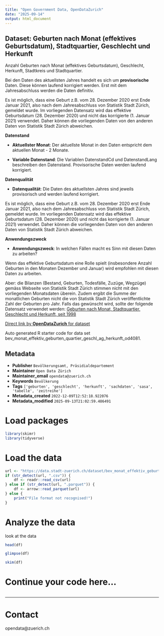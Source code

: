 ```yaml
---
title: "Open Government Data, OpenDataZurich"
date: "2025-09-14"
output: html_document
---
```


## Dataset: Geburten nach Monat (effektives Geburtsdatum), Stadtquartier, Geschlecht und Herkunft


Anzahl Geburten nach Monat (effektives Geburtsdatum), Geschlecht, Herkunft, Stadtkreis und Stadtquartier.

Bei den Daten des aktuellsten Jahres handelt es sich um **provisorische** Daten. Diese können laufend korrigiert werden. Erst mit dem Jahresabschluss werden die Daten definitiv.

Es ist möglich, dass eine Geburt z.B. vom 28. Dezember 2020 erst Ende Januar 2021, also nach dem Jahresabschluss von Statistik Stadt Zürich, gemeldet wurde. Im vorliegenden Datensatz wird das effektive Geburtsdatum (28. Dezember 2020) und nicht das korrigierte (1. Januar 2021) verwendet. Daher können die vorliegenden Daten von den anderen Daten von Statistik Stadt Zürich abweichen.
 


**Datenstand**

- **Aktuellster Monat**: Der aktuellste Monat in den Daten entspricht dem aktuellen Monat - 2 Monate.

- **Variable Datenstand**: Die Variablen DatenstandCd und DatenstandLang beschreiben den Datenstand. Provisorische Daten werden laufend korrigiert.

 

[]()

**Datenqualität**

- **Datenqualität**: Die Daten des aktuellsten Jahres sind jeweils provisorisch und werden laufend korrigiert.

Es ist möglich, dass eine Geburt z.B. vom 28. Dezember 2020 erst Ende Januar 2021, also nach dem Jahresabschluss von Statistik Stadt Zürich, gemeldet wurde. Im vorliegenden Datensatz wird das effektive Geburtsdatum (28. Dezember 2020) und nicht das korrigierte (1. Januar 2021) verwendet. Daher können die vorliegenden Daten von den anderen Daten von Statistik Stadt Zürich abweichen.

 

[]()

**Anwendungszweck**

- **Anwendungszweck**: In welchen Fällen macht es Sinn mit diesen Daten zu arbeiten?

Wenn das effektive Geburtsdatum eine Rolle spielt (insbesondere Anzahl Geburten in den Monaten Dezember und Januar) wird empfohlen mit diesen Daten zu arbeiten. 

Aber: die Bilanzen (Bestand, Geburten, Todesfälle, Zuzüge, Wegzüge) gemäss Webseite von Statistik Stadt Zürich stimmen nicht mit den vorliegenden Monatsdaten überein. Zudem ergibt die Summe der monatlichen Geburten nicht die von Statistik Stadt Zürich veröffentlichte Zahl der Geburten pro Jahr. Falls das gewünscht wird, sollte der folgende Datensatz verwendet werden: [Geburten nach Monat, Stadtquartier, Geschlecht und Herkunft, seit 1998](https://data.stadt-zuerich.ch/dataset/bev_monat_geburten_quartier_geschl_ag_herkunft_od4030)

 

[]()



[Direct link by **OpenDataZurich** for dataset](https://data.stadt-zuerich.ch/dataset/bev_monat_effektiv_geburten_quartier_geschl_ag_herkunft_od4081)

Auto generated R starter code for data set bev_monat_effektiv_geburten_quartier_geschl_ag_herkunft_od4081.

## Metadata

- **Publisher** `Bevölkerungsamt, Präsidialdepartement`
- **Maintainer** `Open Data Zürich`
- **Maintainer_email** `opendata@zuerich.ch`
- **Keywords** `Bevölk­erung`
- **Tags** `['geburten', 'geschlecht', 'herkunft', 'sachdaten', 'sasa', 'tabelle', 'zeitreihe']`
- **Metadata_created** `2022-12-09T12:52:18.922076`
- **Metadata_modified** `2025-09-13T21:02:59.486491`


# Load packages

```r
library(skimr)
library(tidyverse)
```

# Load the data

```r
url <- "https://data.stadt-zuerich.ch/dataset/bev_monat_effektiv_geburten_quartier_geschl_ag_herkunft_od4081/download/BEV408OD4081.csv"
if (str_detect(url, ".csv")) {
    df <- readr::read_csv(url)
} else if (str_detect(url, ".parquet")) {
    df <- arrow::read_parquet(url)
} else {
    print("File format not recognised!")
}
```

# Analyze the data

look at the data
```r
head(df)
```

```r
glimpse(df)
```

```r
skim(df)
```

# Continue your code here...

```r

```

------------------------------------------------------------------------

# Contact

opendata@zuerich.ch
